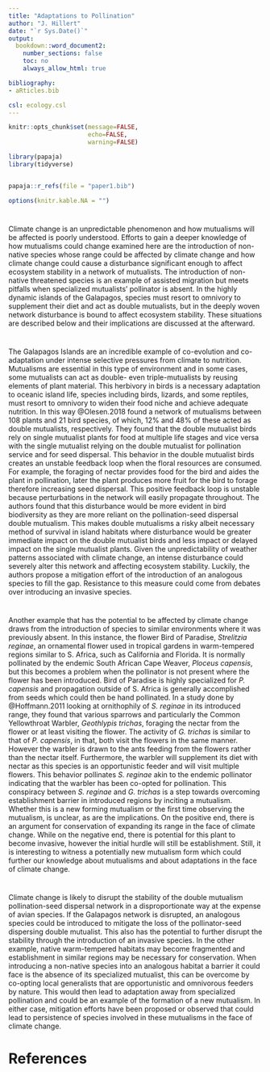 ```yaml
---
title: "Adaptations to Pollination"
author: "J. Hillert"
date: "`r Sys.Date()`"
output:
  bookdown::word_document2:
    number_sections: false
    toc: no
    always_allow_html: true

bibliography:
- aRticles.bib

csl: ecology.csl
---
```



```r

knitr::opts_chunk$set(message=FALSE,
                      echo=FALSE,
                      warning=FALSE)

library(papaja)
library(tidyverse)


papaja::r_refs(file = "paper1.bib")

options(knitr.kable.NA = "")


```

#
  Climate change is an unpredictable phenomenon and how mutualisms will be affected is poorly understood. Efforts to gain a deeper knowledge of how mutualisms could change examined here are the introduction of non-native species whose range could be affected by climate change and how climate change could cause a disturbance significant enough to affect ecosystem stability in a network of mutualists. The introduction of non-native threatened species is an example of assisted migration but meets pitfalls when specialized mutualists' pollinator is absent. In the highly dynamic islands of the Galapagos, species must resort to omnivory to supplement their diet and act as double mutualists, but in the deeply woven network disturbance is bound to affect ecosystem stability. These situations are described below and their implications are discussed at the afterward. 

#
  The Galapagos Islands are an incredible example of co-evolution and co-adaptation under intense selective pressures from climate to nutrition. Mutualisms are essential in this type of environment and in some cases, some mutualists can act as double- even triple-mutualists by reusing elements of plant material. This herbivory in birds is a necessary adaptation to oceanic island life, species including birds, lizards, and some reptiles, must resort to omnivory to widen their food niche and achieve adequate nutrition. In this way @Olesen.2018 found a network of mutualisms between 108 plants and 21 bird species, of which, 12% and 48% of these acted as double mutualists, respectively. They found that the double mutualist birds rely on single mutualist plants for food at multiple life stages and vice versa with the single mutualist relying on the double mutualist for pollination service and for seed dispersal. This behavior in the double mutualist birds creates an unstable feedback loop when the floral resources are consumed. For example, the foraging of nectar provides food for the bird and aides the plant in pollination, later the plant produces more fruit for the bird to forage therefore increasing seed dispersal. This positive feedback loop is unstable because perturbations in the network will easily propagate throughout. The authors found that this disturbance would be more evident in bird biodiversity as they are more reliant on the pollination-seed dispersal double mutualism. This makes double mutualisms a risky albeit necessary method of survival in island habitats where disturbance would be greater immediate impact on the double mutualist birds and less impact or delayed impact on the single mutualist plants. Given the unpredictability of weather patterns associated with climate change, an intense disturbance could severely alter this network and affecting ecosystem stability. Luckily, the authors propose a mitigation effort of the introduction of an analogous species to fill the gap. Resistance to this measure could come from debates over introducing an invasive species.

#
  Another example that has the potential to be affected by climate change draws from the introduction of species to similar environments where it was previously absent. In this instance, the flower Bird of Paradise, *Strelitzia reginae*, an ornamental flower used in tropical gardens in warm-tempered regions similar to S. Africa, such as California and Florida. It is normally pollinated by the endemic South African Cape Weaver, *Ploceus capensis*, but this becomes a problem when the pollinator is not present where the flower has been introduced. Bird of Paradise is highly specialized for *P. capensis* and propagation outside of S. Africa is generally accomplished from seeds which could then be hand pollinated. In a study done by @Hoffmann.2011 looking at ornithophily of *S. reginae* in its introduced range, they found that various sparrows and particularly the Common Yellowthroat Warbler, *Geothlypis trichas*, foraging the nectar from the flower or at least visiting the flower. The activity of *G. trichas* is similar to that of *P. capensis*, in that, both visit the flowers in the same manner. However the warbler is drawn to the ants feeding from the flowers rather than the nectar itself. Furthermore, the warbler will supplement its diet with nectar as this species is an opportunistic feeder and will visit multiple flowers. This behavior pollinates *S. reginae* akin to the endemic pollinator indicating that the warbler has been co-opted for pollination. This conspiracy between *S. reginae* and *G. trichas* is a step towards overcoming establishment barrier in introduced regions by inciting a mutualism. Whether this is a new forming mutualism or the first time observing the mutualism, is unclear, as are the implications. On the positive end, there is an argument for conservation of expanding its range in the face of climate change. While on the negative end, there is potential for this plant to become invasive, however the initial hurdle will still be establishment. Still, it is interesting to witness a potentially new mutualism form which could further our knowledge about mutualisms and about adaptations in the face of climate change. 

#
  Climate change is likely to disrupt the stability of the double mutualism pollination-seed dispersal network in a disproportionate way at the expense of avian species. If the Galapagos network is disrupted, an analogous species could be introduced to mitigate the loss of the pollinator-seed dispersing double mutualist. This also has the potential to further disrupt the stability through the introduction of an invasive species. In the other example, native warm-tempered habitats may become fragmented and establishment in similar regions may be necessary for conservation. When introducing a non-native species into an analogous habitat a barrier it could face is the absence of its specialized mutualist, this can be overcome by co-opting local generalists that are opportunistic and omnivorous feeders by nature. This would then lead to adaptation away from specialized pollination and could be an example of the formation of a new mutualism. In either case, mitigation efforts have been proposed or observed that could lead to persistence of species involved in these mutualisms in the face of climate change.  

# References
